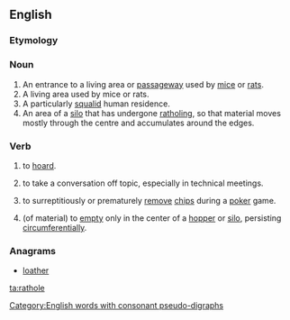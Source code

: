 ==English==

===Etymology===
{{compound|rat|hole|lang=en}}

===Noun===
{{en-noun}}

# An entrance to a living area or [[passageway]] used by [[mice]] or [[rats]].
# A living area used by mice or rats.
# A particularly [[squalid]] human residence.
# An area of a [[silo]] that has undergone [[ratholing]], so that material moves mostly through the centre and accumulates around the edges.

===Verb===
{{en-verb|rathol}}

# {{context|transitive|lang=en}} to [[hoard]].
# {{context|transitive|lang=en}} to take a conversation off topic, especially in technical meetings.
# {{context|transitive|lang=en}} to surreptitiously or prematurely [[remove]] [[chips]] during a [[poker]] game.
# {{context|intransitive|lang=en}} (of material) to [[empty]] only in the center of a [[hopper]] or [[silo]], persisting [[circumferential]]ly.

===Anagrams===
* [[loather#English|loather]]

[[Category:English words with consonant pseudo-digraphs]]

[[ta:rathole]]